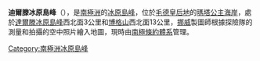 {{Coord|72|22|S|3|47|W|source:GNIS|display=title}}

'''迪爾滕冰原島峰'''（{{lang-nn|Dilten}}），是[[南極洲|南極洲]]的[[冰原島峰|冰原島峰]]，位於[[毛德皇后地|毛德皇后地]]的[[瑪塔公主海岸|瑪塔公主海岸]]，處於[[達爾滕冰原島峰|達爾滕冰原島峰]]西北面3公里和[[博格山|博格山]]西北面13公里，[[挪威|挪威]]製圖師根據探險隊的測量和拍攝的空中照片繪入地圖，現時由[[南極條約體系|南極條約體系]]管理。

{{Antarctica-geo-stub}}
[[Category:南極洲冰原島峰|Category:南極洲冰原島峰]]